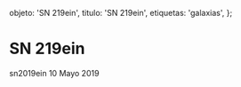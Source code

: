 
  objeto: 'SN 219ein',
  titulo: 'SN 219ein',
  etiquetas: 'galaxias',
};

# SN 219ein

<Imagen
  src="objeto/sn219-ein_20190510_1_sn219ein_20190510_gjcb.png"
  fecha="20190510"
/>

sn2019ein 10 Mayo 2019